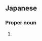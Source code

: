 ==Japanese==
{{ja-kanjitab|まん|なみ}}

===Proper noun===
{{ja-pos|proper|まんなみ}}

# {{surname|lang=ja|sort=まんなみ}}